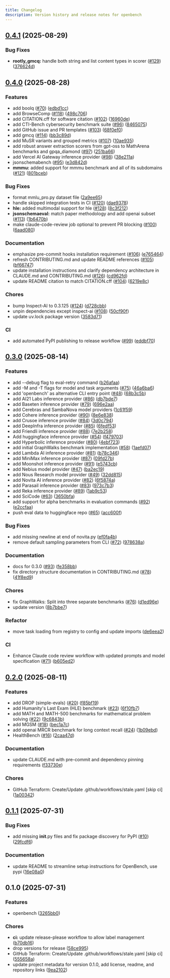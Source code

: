 ```yaml
---
title: Changelog
description: Version history and release notes for openbench
---
```


## [0.4.1](https://github.com/groq/openbench/compare/v0.4.0...v0.4.1) (2025-08-29)


### Bug Fixes

* **rootly_gmcq:** handle both string and list content types in scorer ([#129](https://github.com/groq/openbench/issues/129)) ([376624d](https://github.com/groq/openbench/commit/376624d1c24ce876dc6bbd1a3c09b566e7b303b5))

## [0.4.0](https://github.com/groq/openbench/compare/v0.3.0...v0.4.0) (2025-08-28)


### Features

* add boolq ([#70](https://github.com/groq/openbench/issues/70)) ([edbd1cc](https://github.com/groq/openbench/commit/edbd1cc1227e83a4de2d1c383acbc2c914063018))
* add BrowseComp ([#118](https://github.com/groq/openbench/issues/118)) ([498c706](https://github.com/groq/openbench/commit/498c7063f67f1ae5f2b68420269ad939e4a684ab))
* add CITATION.cff for software citation ([#102](https://github.com/groq/openbench/issues/102)) ([16960de](https://github.com/groq/openbench/commit/16960dec7b75d55de8f60d78cee99a691a85d083))
* add CTI-Bench cybersecurity benchmark suite ([#96](https://github.com/groq/openbench/issues/96)) ([8465075](https://github.com/groq/openbench/commit/84650753e3b7b2cbe35b150d6b6466985d07e01d))
* add GitHub issue and PR templates ([#103](https://github.com/groq/openbench/issues/103)) ([68f0ef0](https://github.com/groq/openbench/commit/68f0ef0a514cabaa165ba343ca38d87edebe4452))
* add gmcq ([#114](https://github.com/groq/openbench/issues/114)) ([bb3c89d](https://github.com/groq/openbench/commit/bb3c89d03a6baf1dcc5e608a7438068e7f2f3d35))
* add MuSR variants and grouped metrics ([#107](https://github.com/groq/openbench/issues/107)) ([10ae935](https://github.com/groq/openbench/commit/10ae935254531813b3dc087a7f127c08fad3422e))
* add robust answer extraction scorers from gpt-oss to MathArena benchmarks and gpqa_diamond ([#97](https://github.com/groq/openbench/issues/97)) ([251ba66](https://github.com/groq/openbench/commit/251ba66b5e65cb30f1bd0afaaf1ac4a96e75a0ad))
* add Vercel AI Gateway inference provider ([#98](https://github.com/groq/openbench/issues/98)) ([38e211a](https://github.com/groq/openbench/commit/38e211ab0cfa042b80d7bc62e02b529a816eb090))
* jsonschemabench ([#95](https://github.com/groq/openbench/issues/95)) ([e3d842d](https://github.com/groq/openbench/commit/e3d842d10ee824baa882d8cb9e1f7c3e4adf28e2))
* **mmmu:** added support for mmmu benchmark and all of its subdomains ([#121](https://github.com/groq/openbench/issues/121)) ([801bceb](https://github.com/groq/openbench/commit/801bcebe9e92b71022440a5c5788ac8b377a762e))


### Bug Fixes

* format mmlu_pro.py dataset file ([2a9ee65](https://github.com/groq/openbench/commit/2a9ee651f680da10c3e5a2403d9103821e9e52bc))
* handle skipped integration tests in CI ([#120](https://github.com/groq/openbench/issues/120)) ([dae9378](https://github.com/groq/openbench/commit/dae937838b90ba39fb134daf694ea4bc3563508c))
* **hle:** added multimodal support for hle ([#128](https://github.com/groq/openbench/issues/128)) ([8c3f212](https://github.com/groq/openbench/commit/8c3f212b7cba8650a47f4bb297213265b4fac660))
* **jsonschemaeval:** match paper methodology and add openai subset ([#113](https://github.com/groq/openbench/issues/113)) ([1b6470b](https://github.com/groq/openbench/commit/1b6470b3671f76eb809b8af55593ad9529179546))
* make claude-code-review job optional to prevent PR blocking ([#100](https://github.com/groq/openbench/issues/100)) ([6aad080](https://github.com/groq/openbench/commit/6aad080efc7fb2033e760248342d8f18e8f0709e))


### Documentation

* emphasize pre-commit hooks installation requirement ([#106](https://github.com/groq/openbench/issues/106)) ([e765464](https://github.com/groq/openbench/commit/e7654641274eb60f07fd74e5db211bd7a3cca429))
* refresh CONTRIBUTING.md and update README references ([#105](https://github.com/groq/openbench/issues/105)) ([bf66747](https://github.com/groq/openbench/commit/bf66747481681ebd4f3615b96e9af46a16106836))
* update installation instructions and clarify dependency architecture in CLAUDE.md and CONTRIBUTING.md ([#126](https://github.com/groq/openbench/issues/126)) ([cd962fd](https://github.com/groq/openbench/commit/cd962fd19ee06c2b4a9c1f0e163c55c439567f7a))
* update README citation to match CITATION.cff ([#104](https://github.com/groq/openbench/issues/104)) ([6219e8c](https://github.com/groq/openbench/commit/6219e8c795ebddffd7a8086db009e6085e2ffe22))


### Chores

* bump Inspect-AI to 0.3.125 ([#124](https://github.com/groq/openbench/issues/124)) ([d728cbb](https://github.com/groq/openbench/commit/d728cbb6e777a64f923dfe910e0a5ca2d00a67d2))
* unpin dependencies except inspect-ai ([#108](https://github.com/groq/openbench/issues/108)) ([50cf90f](https://github.com/groq/openbench/commit/50cf90ff96bbc163a4040aaf632b729f4aaed7c0))
* update uv.lock package version ([3583d71](https://github.com/groq/openbench/commit/3583d71fee81d681861e0015383f8471459b4002))


### CI

* add automated PyPI publishing to release workflow ([#99](https://github.com/groq/openbench/issues/99)) ([eddbf70](https://github.com/groq/openbench/commit/eddbf70bbf13383abf6de633989a0a2a6ac8b593))

## [0.3.0](https://github.com/groq/openbench/compare/v0.2.0...v0.3.0) (2025-08-14)


### Features

* add --debug flag to eval-retry command ([b26afaa](https://github.com/groq/openbench/commit/b26afaad31986e184c2695c6384cb1736ac0dfcb))
* add -M and -T flags for model and task arguments ([#75](https://github.com/groq/openbench/issues/75)) ([46a6ba6](https://github.com/groq/openbench/commit/46a6ba6b8a1d5a05b4ef1e53a9dcc1068967c4a8))
* add 'openbench' as alternative CLI entry point ([#48](https://github.com/groq/openbench/issues/48)) ([68b3c5b](https://github.com/groq/openbench/commit/68b3c5b4f8b8927dd5c6c8f68e25f831e9a5a222))
* add AI21 Labs inference provider ([#86](https://github.com/groq/openbench/issues/86)) ([db7bde7](https://github.com/groq/openbench/commit/db7bde7ea72eda2e688dd199d3e04e6505ccf1cc))
* add Baseten inference provider ([#79](https://github.com/groq/openbench/issues/79)) ([696e2aa](https://github.com/groq/openbench/commit/696e2aa760faf94db116405ebccb819e2ce6a2b5))
* add Cerebras and SambaNova model providers ([1c61f59](https://github.com/groq/openbench/commit/1c61f597ddc801caf3f085fa29fd35c50fed7b37))
* add Cohere inference provider ([#90](https://github.com/groq/openbench/issues/90)) ([8e6e838](https://github.com/groq/openbench/commit/8e6e838f447c7c0306c2c4f8523c7a9057046b0c))
* add Crusoe inference provider ([#84](https://github.com/groq/openbench/issues/84)) ([3d0c794](https://github.com/groq/openbench/commit/3d0c794dc5ef0d1eb188d3673e18f891850d0965))
* add DeepInfra inference provider ([#85](https://github.com/groq/openbench/issues/85)) ([6fedf53](https://github.com/groq/openbench/commit/6fedf53fa585fcaf9ff9a0bf396eab9a7c6a7f49))
* add Friendli inference provider ([#88](https://github.com/groq/openbench/issues/88)) ([7e2b258](https://github.com/groq/openbench/commit/7e2b25838e0c8725dbb8822099db826deabf2c8a))
* Add huggingface inference provider ([#54](https://github.com/groq/openbench/issues/54)) ([f479703](https://github.com/groq/openbench/commit/f479703a08f6605f70592d01a82588486650d49c))
* add Hyperbolic inference provider ([#80](https://github.com/groq/openbench/issues/80)) ([4ebf723](https://github.com/groq/openbench/commit/4ebf723c1577b542cef1c53f6bb254bc13c02a52))
* add initial GraphWalks benchmark implementation ([#58](https://github.com/groq/openbench/issues/58)) ([1aefd07](https://github.com/groq/openbench/commit/1aefd07befb8eeaebefd97066518e9d1a0523d73))
* add Lambda AI inference provider ([#81](https://github.com/groq/openbench/issues/81)) ([b78c346](https://github.com/groq/openbench/commit/b78c34690713c740af46d48eeedca967e15c64da))
* add MiniMax inference provider ([#87](https://github.com/groq/openbench/issues/87)) ([09fd27b](https://github.com/groq/openbench/commit/09fd27b4dfe043325c908bbce1aa00430259f2ee))
* add Moonshot inference provider ([#91](https://github.com/groq/openbench/issues/91)) ([e5743cb](https://github.com/groq/openbench/commit/e5743cbf4825c673d46ed98a157fee6e30961e6b))
* add Nebius model provider ([#47](https://github.com/groq/openbench/issues/47)) ([ba2ec19](https://github.com/groq/openbench/commit/ba2ec19ee1ac522133ed4dcd9b102d64a69933ff))
* add Nous Research model provider ([#49](https://github.com/groq/openbench/issues/49)) ([32dd815](https://github.com/groq/openbench/commit/32dd815002f9996c82bae001fdfc9b0ac7e09a0d))
* add Novita AI inference provider ([#82](https://github.com/groq/openbench/issues/82)) ([6f5874a](https://github.com/groq/openbench/commit/6f5874ae08891b9e6cae7160851114767b1f8fff))
* add Parasail inference provider ([#83](https://github.com/groq/openbench/issues/83)) ([973c7b3](https://github.com/groq/openbench/commit/973c7b32638144b6b766cec1af3eede3ac0b8743))
* add Reka inference provider ([#89](https://github.com/groq/openbench/issues/89)) ([1ab9c53](https://github.com/groq/openbench/commit/1ab9c536b9400177c8d8cdb827ae3b59a74991ff))
* add SciCode ([#63](https://github.com/groq/openbench/issues/63)) ([3650bfa](https://github.com/groq/openbench/commit/3650bfa7d87f729ac0288aca01df7c599894cb0b))
* add support for alpha benchmarks in evaluation commands ([#92](https://github.com/groq/openbench/issues/92)) ([e2ccfaa](https://github.com/groq/openbench/commit/e2ccfaa0faf934756094c7bf7be82e2f70c95059))
* push eval data to huggingface repo ([#65](https://github.com/groq/openbench/issues/65)) ([acc600f](https://github.com/groq/openbench/commit/acc600f4c567fe3a94154fd574a9b2c0a64b3762))


### Bug Fixes

* add missing newline at end of novita.py ([ef0fa4b](https://github.com/groq/openbench/commit/ef0fa4b4e16be82b3bb5238f0b06f28fb97c6537))
* remove default sampling parameters from CLI ([#72](https://github.com/groq/openbench/issues/72)) ([978638a](https://github.com/groq/openbench/commit/978638a274c67b1c84ca9c925438714cbeace175))


### Documentation

* docs for 0.3.0 ([#93](https://github.com/groq/openbench/issues/93)) ([fe358bb](https://github.com/groq/openbench/commit/fe358bbefdd6b2d30e444fe89ad2d45f8e07a1c1))
* fix directory structure documentation in CONTRIBUTING.md ([#78](https://github.com/groq/openbench/issues/78)) ([41f8ed9](https://github.com/groq/openbench/commit/41f8ed97c072306560dccaf96c1a55c973b6c708))


### Chores

* fix GraphWalks: Split into three separate benchmarks ([#76](https://github.com/groq/openbench/issues/76)) ([d1ed96e](https://github.com/groq/openbench/commit/d1ed96e3a8c45bd55e1b5a8b523063e13f6c7b06))
* update version ([8b7bbe7](https://github.com/groq/openbench/commit/8b7bbe74f14f67b2877cec3a6b3ae5e3a861a79a))


### Refactor

* move task loading from registry to config and update imports ([de6eea2](https://github.com/groq/openbench/commit/de6eea298d25be81be72b3c4986e72dd783c39cb))


### CI

* Enhance Claude code review workflow with updated prompts and model specification ([#71](https://github.com/groq/openbench/issues/71)) ([b605ed2](https://github.com/groq/openbench/commit/b605ed20528e8ddaa2da9107ef1808e46f0d91d1))

## [0.2.0](https://github.com/groq/openbench/compare/v0.1.1...v0.2.0) (2025-08-11)


### Features

* add DROP (simple-evals) ([#20](https://github.com/groq/openbench/issues/20)) ([f85bf19](https://github.com/groq/openbench/commit/f85bf194971f4a37b917d4d6ec6dfa31a1c3954c))
* add Humanity's Last Exam (HLE) benchmark ([#23](https://github.com/groq/openbench/issues/23)) ([6f10fb7](https://github.com/groq/openbench/commit/6f10fb71d6c8cabe8cddbb23bc0c979f8fb7234b))
* add MATH and MATH-500 benchmarks for mathematical problem solving ([#22](https://github.com/groq/openbench/issues/22)) ([9c6843b](https://github.com/groq/openbench/commit/9c6843babdfcbb85162cb88e71e3d2c71beeba5b))
* add MGSM ([#18](https://github.com/groq/openbench/issues/18)) ([bec1a7c](https://github.com/groq/openbench/commit/bec1a7c732912b235941e3cedfa1ff4f9092be0f))
* add openai MRCR benchmark for long context recall ([#24](https://github.com/groq/openbench/issues/24)) ([1b09ebd](https://github.com/groq/openbench/commit/1b09ebd13e765652ec1b6e8756599a28d9544224))
* HealthBench ([#16](https://github.com/groq/openbench/issues/16)) ([2caa47d](https://github.com/groq/openbench/commit/2caa47dad56faeaede219a41a0555d2887f782bc))


### Documentation

* update CLAUDE.md with pre-commit and dependency pinning requirements ([f33730e](https://github.com/groq/openbench/commit/f33730e570d55a2da171f0e44a0382bef749421e))


### Chores

* GitHub Terraform: Create/Update .github/workflows/stale.yaml [skip ci] ([1a00342](https://github.com/groq/openbench/commit/1a00342abde5d93dab3748157493a45dbf6a62b6))

## [0.1.1](https://github.com/groq/openbench/compare/v0.1.0...v0.1.1) (2025-07-31)


### Bug Fixes

* add missing __init__.py files and fix package discovery for PyPI ([#10](https://github.com/groq/openbench/issues/10)) ([29fcdf6](https://github.com/groq/openbench/commit/29fcdf6fefa48fcf480db1f84cf5845f7f7758ce))


### Documentation

* update README to streamline setup instructions for OpenBench, use pypi ([16e08a0](https://github.com/groq/openbench/commit/16e08a091b6fcc56422df21d1352bcc88481f175))

## 0.1.0 (2025-07-31)


### Features

* openbench ([3265bb0](https://github.com/groq/openbench/commit/3265bb07929f461a96d608d54fcdb144c66c0ac7))


### Chores

* **ci:** update release-please workflow to allow label management ([b70db16](https://github.com/groq/openbench/commit/b70db1665355be278af8a6d06f2a58aeedbe4a31))
* drop versions  for release ([58ce995](https://github.com/groq/openbench/commit/58ce9958b715c2f83fab509afdf046811b18c128))
* GitHub Terraform: Create/Update .github/workflows/stale.yaml [skip ci] ([555658a](https://github.com/groq/openbench/commit/555658af369b4e88eb92bf7f2afa2adcc4934835))
* update project metadata for version 0.1.0, add license, readme, and repository links ([9ea2102](https://github.com/groq/openbench/commit/9ea21029ebe3782d3d67b6aa075faf8862440fbf))